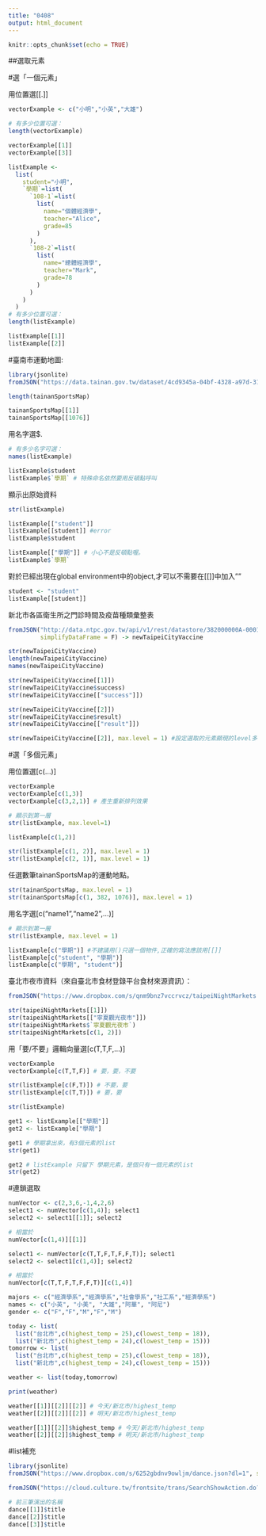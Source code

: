 ```yaml
---
title: "0408"
output: html_document
---
```


```r
knitr::opts_chunk$set(echo = TRUE)
```

##選取元素

#選「一個元素」

用位置選[[.]]
```r
vectorExample <- c("小明","小英","大雄")

# 有多少位置可選：
length(vectorExample)
```

```r
vectorExample[[1]]
vectorExample[[3]]
```

```r
listExample <- 
  list(
    student="小明",
    `學期`=list(
      `108-1`=list(
        list(
          name="個體經濟學",
          teacher="Alice",
          grade=85
        )
      ),
      `108-2`=list(
        list(
          name="總體經濟學",
          teacher="Mark",
          grade=78
        )
      )
    )
  )
# 有多少位置可選：
length(listExample)
```

```r
listExample[[1]]
listExample[[2]]
```

#臺南市運動地圖:
```r
library(jsonlite)
fromJSON("https://data.tainan.gov.tw/dataset/4cd9345a-04bf-4328-a97d-314ff78b4763/resource/afc025fc-1ef4-447c-b785-a680391d0ca1/download/tnsport2.json", simplifyDataFrame = F) -> tainanSportsMap

length(tainanSportsMap)
```

```r
tainanSportsMap[[1]]
tainanSportsMap[[1076]]
```

用名字選$.
```r
# 有多少名字可選：
names(listExample)
```

```r
listExample$student
listExample$`學期` # 特殊命名依然要用反頓點呼叫
```

顯示出原始資料
```r
str(listExample)
```

```r
listExample[["student"]]
listExample[[student]] #error
listExample$student

listExample[["學期"]] # 小心不是反頓點喔。
listExample$`學期`
```

對於已經出現在global environment中的object,才可以不需要在[[]]中加入""
```r
student <- "student"
listExample[[student]]
```

新北市各區衛生所之門診時間及疫苗種類彙整表
```r
fromJSON("http://data.ntpc.gov.tw/api/v1/rest/datastore/382000000A-000157-002",
         simplifyDataFrame = F) -> newTaipeiCityVaccine
```

```r
str(newTaipeiCityVaccine)
length(newTaipeiCityVaccine)
names(newTaipeiCityVaccine)
```

```r
str(newTaipeiCityVaccine[[1]])
str(newTaipeiCityVaccine$success)
str(newTaipeiCityVaccine[["success"]])

str(newTaipeiCityVaccine[[2]])
str(newTaipeiCityVaccine$result)
str(newTaipeiCityVaccine[["result"]])

str(newTaipeiCityVaccine[[2]], max.level = 1) #設定選取的元素顯現的level多寡
```

#選「多個元素」

用位置選[c(...)]
```r
vectorExample
vectorExample[c(1,3)]
vectorExample[c(3,2,1)] # 產生重新排列效果
```

```r
# 顯示到第一層
str(listExample, max.level=1)

listExample[c(1,2)]

str(listExample[c(1, 2)], max.level = 1)
str(listExample[c(2, 1)], max.level = 1)
```

任選數筆tainanSportsMap的運動地點。
```r
str(tainanSportsMap, max.level = 1)
str(tainanSportsMap[c(1, 382, 1076)], max.level = 1)
```

用名字選[c("name1","name2",...)]
```r
# 顯示到第一層
str(listExample, max.level = 1)

listExample[c("學期")] #不建議用()只選一個物件,正確的寫法應該用[[]]
listExample[c("student", "學期")]
listExample[c("學期", "student")]
```

臺北市夜市資料（來自臺北市食材登錄平台食材來源資訊）：
```r
fromJSON("https://www.dropbox.com/s/qnm9bnz7vccrvcz/taipeiNightMarkets.json?dl=1", simplifyDataFrame = F) -> taipeiNightMarkets
```

```r
str(taipeiNightMarkets[[1]])
str(taipeiNightMarkets[["寧夏觀光夜市"]])
str(taipeiNightMarkets$`寧夏觀光夜市`)
str(taipeiNightMarkets[c(1, 2)])
```

用「要/不要」邏輯向量選[c(T,T,F,...)]
```r
vectorExample
vectorExample[c(T,T,F)] # 要，要，不要
```

```r
str(listExample[c(F,T)]) # 不要，要
str(listExample[c(T,T)]) # 要，要
```

```r
str(listExample)
```

```r
get1 <- listExample[["學期"]]
get2 <- listExample["學期"]
```

```r
get1 # 學期拿出來，有3個元素的list
str(get1)
```

```r
get2 # listExample 只留下 學期元素，是個只有一個元素的list
str(get2)
```

#連鎖選取

```r
numVector <- c(2,3,6,-1,4,2,6)
select1 <- numVector[c(1,4)]; select1
select2 <- select1[[1]]; select2

# 相當於
numVector[c(1,4)][[1]]
```

```r
select1 <- numVector[c(T,T,F,T,F,F,T)]; select1
select2 <- select1[c(1,4)]; select2

# 相當於
numVector[c(T,T,F,T,F,F,T)][c(1,4)]
```

```r
majors <- c("經濟學系","經濟學系","社會學系","社工系","經濟學系")
names <- c("小英", "小美", "大雄","阿華", "阿尼")
gender <- c("F","F","M","F","M")
```

```r
today <- list(
  list("台北市",c(highest_temp = 25),c(lowest_temp = 18)),
  list("新北市",c(highest_temp = 24),c(lowest_temp = 15)))
tomorrow <- list(
  list("台北市",c(highest_temp = 25),c(lowest_temp = 18)),
  list("新北市",c(highest_temp = 24),c(lowest_temp = 15)))

weather <- list(today,tomorrow)

print(weather)
```

```r
weather[[1]][[2]][[2]] # 今天/新北市/highest_temp
weather[[2]][[2]][[2]] # 明天/新北市/highest_temp
```

```r
weather[[1]][[2]]$highest_temp # 今天/新北市/highest_temp
weather[[2]][[2]]$highest_temp # 明天/新北市/highest_temp
```

#list補充

```r
library(jsonlite)
fromJSON("https://www.dropbox.com/s/6252gbdnv9owljm/dance.json?dl=1", simplifyDataFrame = F) -> dance
```

```r
fromJSON("https://cloud.culture.tw/frontsite/trans/SearchShowAction.do?method=doFindTypeJ&category=3", simplifyDataFrame = F) -> dance
```

```r
# 前三筆演出的名稱
dance[[1]]$title
dance[[2]]$title
dance[[3]]$title 
```

```r

```

```r

```












